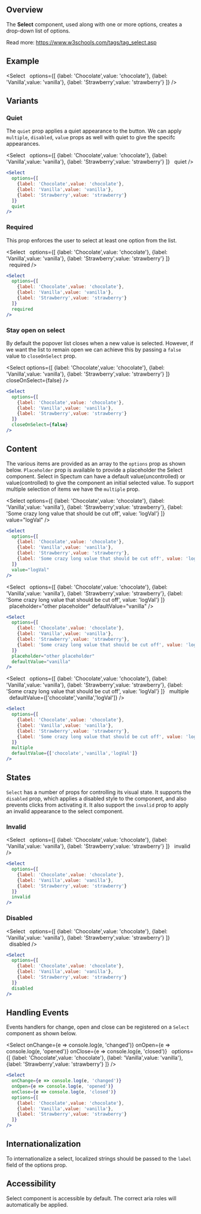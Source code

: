 
## Overview

The **Select** component, used along with one or more options, creates a drop-down list of options.

Read more: https://www.w3schools.com/tags/tag_select.asp

## Example

<Select
  options={[
    {label: 'Chocolate',value: 'chocolate'},
    {label: 'Vanilla',value: 'vanilla'},
    {label: 'Strawberry',value: 'strawberry'}
  ]}
/>

## Variants

### Quiet

The `quiet` prop applies a quiet appearance to the button. We can apply `multiple`, `disabled`, `value` props as well with quiet to give the specifc appearances.

<Select
  options={[
    {label: 'Chocolate',value: 'chocolate'},
    {label: 'Vanilla',value: 'vanilla'},
    {label: 'Strawberry',value: 'strawberry'}
  ]}
  quiet
/>

```jsx
<Select
  options={[
    {label: 'Chocolate',value: 'chocolate'},
    {label: 'Vanilla',value: 'vanilla'},
    {label: 'Strawberry',value: 'strawberry'}
  ]}
  quiet
/>
```

### Required

This prop enforces the user to select at least one option from the list.

<Select
  options={[
    {label: 'Chocolate',value: 'chocolate'},
    {label: 'Vanilla',value: 'vanilla'},
    {label: 'Strawberry',value: 'strawberry'}
  ]}
  required
/>

```jsx
<Select
  options={[
    {label: 'Chocolate',value: 'chocolate'},
    {label: 'Vanilla',value: 'vanilla'},
    {label: 'Strawberry',value: 'strawberry'}
  ]}
  required
/>
```

### Stay open on select

By default the popover list closes when a new value is selected. However, if we want the list to remain open we can achieve this by passing a `false` value to `closeOnSelect` prop.

<Select
  options={[
    {label: 'Chocolate',value: 'chocolate'},
    {label: 'Vanilla',value: 'vanilla'},
    {label: 'Strawberry',value: 'strawberry'}
  ]}
  closeOnSelect={false}
/>

```jsx
<Select
  options={[
    {label: 'Chocolate',value: 'chocolate'},
    {label: 'Vanilla',value: 'vanilla'},
    {label: 'Strawberry',value: 'strawberry'}
  ]}
  closeOnSelect={false}
/>
```

## Content

The various items are provided as an array to the `options` prop as shown below. `Placeholder` prop is available to provide a placeholder the Select component. Select in Spectum can have a default value(uncontrolled) or value(controlled) to give the component an initial selected value. To support multiple selection of items we have the `multiple` prop.

<Select
  options={[
    {label: 'Chocolate',value: 'chocolate'},
    {label: 'Vanilla',value: 'vanilla'},
    {label: 'Strawberry',value: 'strawberry'},
    {label: 'Some crazy long value that should be cut off', value: 'logVal'}
  ]}
  value="logVal"
/>

```jsx
<Select
  options={[
    {label: 'Chocolate',value: 'chocolate'},
    {label: 'Vanilla',value: 'vanilla'},
    {label: 'Strawberry',value: 'strawberry'},
    {label: 'Some crazy long value that should be cut off', value: 'logVal'}
  ]}
  value="logVal"
/>
```

<Select
  options={[
    {label: 'Chocolate',value: 'chocolate'},
    {label: 'Vanilla',value: 'vanilla'},
    {label: 'Strawberry',value: 'strawberry'},
    {label: 'Some crazy long value that should be cut off', value: 'logVal'}
  ]}
  placeholder="other placeholder"
  defaultValue="vanilla"
/>

```jsx
<Select
  options={[
    {label: 'Chocolate',value: 'chocolate'},
    {label: 'Vanilla',value: 'vanilla'},
    {label: 'Strawberry',value: 'strawberry'},
    {label: 'Some crazy long value that should be cut off', value: 'logVal'}
  ]}
  placeholder="other placeholder"
  defaultValue="vanilla"
/>
```

<Select
  options={[
    {label: 'Chocolate',value: 'chocolate'},
    {label: 'Vanilla',value: 'vanilla'},
    {label: 'Strawberry',value: 'strawberry'},
    {label: 'Some crazy long value that should be cut off', value: 'logVal'}
  ]}
  multiple
  defaultValue={['chocolate','vanilla','logVal']}
/>

```jsx
<Select
  options={[
    {label: 'Chocolate',value: 'chocolate'},
    {label: 'Vanilla',value: 'vanilla'},
    {label: 'Strawberry',value: 'strawberry'},
    {label: 'Some crazy long value that should be cut off', value: 'logVal'}
  ]}
  multiple
  defaultValue={['chocolate','vanilla','logVal']}
/>
```

## States

`Select` has a number of props for controlling its visual state. It supports the `disabled` prop, which applies a disabled style to the component, and also prevents clicks from activating it. It also support the `invalid` prop to apply an invalid appearance to the select component.

### Invalid

<Select
  options={[
    {label: 'Chocolate',value: 'chocolate'},
    {label: 'Vanilla',value: 'vanilla'},
    {label: 'Strawberry',value: 'strawberry'}
  ]}
  invalid
/>

```jsx
<Select
  options={[
    {label: 'Chocolate',value: 'chocolate'},
    {label: 'Vanilla',value: 'vanilla'},
    {label: 'Strawberry',value: 'strawberry'}
  ]}
  invalid
/>
```

### Disabled

<Select
  options={[
    {label: 'Chocolate',value: 'chocolate'},
    {label: 'Vanilla',value: 'vanilla'},
    {label: 'Strawberry',value: 'strawberry'}
  ]}
  disabled
/>

```jsx
<Select
  options={[
    {label: 'Chocolate',value: 'chocolate'},
    {label: 'Vanilla',value: 'vanilla'},
    {label: 'Strawberry',value: 'strawberry'}
  ]}
  disabled
/>
```

## Handling Events

Events handlers for change, open and close can be registered on a `Select` component as shown below.

<Select
  onChange={e => console.log(e, 'changed')}
  onOpen={e => console.log(e, 'opened')}
  onClose={e => console.log(e, 'closed')}
  options={[
    {label: 'Chocolate',value: 'chocolate'},
    {label: 'Vanilla',value: 'vanilla'},
    {label: 'Strawberry',value: 'strawberry'}
  ]}
/>

```jsx
<Select
  onChange={e => console.log(e, 'changed')}
  onOpen={e => console.log(e, 'opened')}
  onClose={e => console.log(e, 'closed')}
  options={[
    {label: 'Chocolate',value: 'chocolate'},
    {label: 'Vanilla',value: 'vanilla'},
    {label: 'Strawberry',value: 'strawberry'}
  ]}
/>
```

## Internationalization

To internationalize a select, localized strings should be passed to the `label` field of the options prop.

## Accessibility

Select component is accessible by default. The correct aria roles will automatically be applied.
